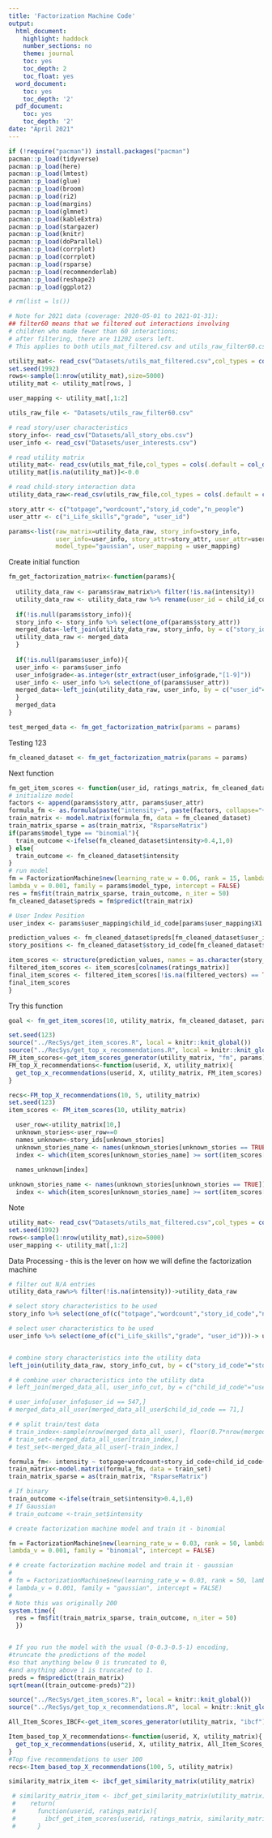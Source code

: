 ```yaml
---
title: 'Factorization Machine Code'
output:
  html_document:
    highlight: haddock
    number_sections: no
    theme: journal
    toc: yes
    toc_depth: 2
    toc_float: yes
  word_document:
    toc: yes
    toc_depth: '2'
  pdf_document:
    toc: yes
    toc_depth: '2'
date: "April 2021"
---
```


```r
if (!require("pacman")) install.packages("pacman")
pacman::p_load(tidyverse)
pacman::p_load(here)
pacman::p_load(lmtest)
pacman::p_load(glue)
pacman::p_load(broom)
pacman::p_load(ri2)
pacman::p_load(margins)
pacman::p_load(glmnet) 
pacman::p_load(kableExtra)
pacman::p_load(stargazer)
pacman::p_load(knitr)
pacman::p_load(doParallel)
pacman::p_load(corrplot)
pacman::p_load(corrplot)
pacman::p_load(rsparse)
pacman::p_load(recommenderlab)
pacman::p_load(reshape2)
pacman::p_load(ggplot2)

# rm(list = ls())

# Note for 2021 data (coverage: 2020-05-01 to 2021-01-31): 
## filter60 means that we filtered out interactions involving
# children who made fewer than 60 interactions;
# after filtering, there are 11202 users left.
# This applies to both utils_mat_filtered.csv and utils_raw_filter60.csv.

utility_mat<- read_csv("Datasets/utils_mat_filtered.csv",col_types = cols(.default = col_double()))
set.seed(1992)
rows<-sample(1:nrow(utility_mat),size=5000)
utility_mat <- utility_mat[rows, ]

user_mapping <- utility_mat[,1:2]

utils_raw_file <- "Datasets/utils_raw_filter60.csv"

# read story/user characteristics
story_info<- read_csv("Datasets/all_story_obs.csv")
user_info <- read_csv("Datasets/user_interests.csv")

# read utility matrix
utility_mat<- read_csv(utils_mat_file,col_types = cols(.default = col_double()))
utility_mat[is.na(utility_mat)]<-0.0

# read child-story interaction data
utility_data_raw<-read_csv(utils_raw_file,col_types = cols(.default = col_double()))

story_attr <- c("totpage","wordcount","story_id_code","n_people")
user_attr <- c("i_Life_skills","grade", "user_id")

params<-list(raw_matrix=utility_data_raw, story_info=story_info,
             user_info=user_info, story_attr=story_attr, user_attr=user_attr,
             model_type="gaussian", user_mapping = user_mapping)
```

Create initial function

```r
fm_get_factorization_matrix<-function(params){
  
  utility_data_raw <- params$raw_matrix%>% filter(!is.na(intensity))
  utility_data_raw <- utility_data_raw %>% rename(user_id = child_id_code)
  
  if(!is.null(params$story_info)){
  story_info <- story_info %>% select(one_of(params$story_attr))
  merged_data<-left_join(utility_data_raw, story_info, by = c("story_id_code"="story_id_code")) %>% drop_na 
  utility_data_raw <- merged_data
  }
  
  if(!is.null(params$user_info)){
  user_info <- params$user_info
  user_info$grade<-as.integer(str_extract(user_info$grade,"[1-9]"))
  user_info <- user_info %>% select(one_of(params$user_attr))
  merged_data<-left_join(utility_data_raw, user_info, by = c("user_id"="user_id")) %>% drop_na
  }
  merged_data
}

test_merged_data <- fm_get_factorization_matrix(params = params)

```

Testing 123

```r
fm_cleaned_dataset <- fm_get_factorization_matrix(params = params)
```

Next function
```r
fm_get_item_scores <- function(user_id, ratings_matrix, fm_cleaned_dataset, params){
# initialize model
factors <- append(params$story_attr, params$user_attr)
formula_fm <- as.formula(paste("intensity~", paste(factors, collapse="+")))
train_matrix <- model.matrix(formula_fm, data = fm_cleaned_dataset)
train_matrix_sparse = as(train_matrix, "RsparseMatrix")
if(params$model_type == "binomial"){
  train_outcome <-ifelse(fm_cleaned_dataset$intensity>0.4,1,0)
} else{
  train_outcome <- fm_cleaned_dataset$intensity
}
# run model
fm = FactorizationMachine$new(learning_rate_w = 0.06, rank = 15, lambda_w = 0.001,
lambda_v = 0.001, family = params$model_type, intercept = FALSE)
res = fm$fit(train_matrix_sparse, train_outcome, n_iter = 50)
fm_cleaned_dataset$preds = fm$predict(train_matrix)

# User Index Position
user_index <- params$user_mapping$child_id_code[params$user_mapping$X1 == user_id]

prediction_values <- fm_cleaned_dataset$preds[fm_cleaned_dataset$user_id==user_index]
story_positions <- fm_cleaned_dataset$story_id_code[fm_cleaned_dataset$user_id==user_index]

item_scores <- structure(prediction_values, names = as.character(story_positions))
filtered_item_scores <- item_scores[colnames(ratings_matrix)]
final_item_scores <- filtered_item_scores[!is.na(filtered_vectors) == TRUE]
final_item_scores
}
```

Try this function
```r
goal <- fm_get_item_scores(10, utility_matrix, fm_cleaned_dataset, params)
```

```r
set.seed(123)
source("../RecSys/get_item_scores.R", local = knitr::knit_global())
source("../RecSys/get_top_x_recommendations.R", local = knitr::knit_global())
FM_item_scores<-get_item_scores_generator(utility_matrix, "fm", params)
FM_top_X_recommendations<-function(userid, X, utility_matrix){
  get_top_x_recommendations(userid, X, utility_matrix, FM_item_scores)
}

recs<-FM_top_X_recommendations(10, 5, utility_matrix)
set.seed(123)
item_scores <- FM_item_scores(10, utility_matrix)
```


```r
  user_row<-utility_matrix[10,]
  unknown_stories<-user_row==0
  names_unknown<-story_ids[unknown_stories]
  unknown_stories_name <- names(unknown_stories[unknown_stories == TRUE])
  index <- which(item_scores[unknown_stories_name] >= sort(item_scores[unknown_stories_name], decreasing=T)[5], arr.ind=TRUE)
  
  names_unknown[index]

```
```r
unknown_stories_name <- names(unknown_stories[unknown_stories == TRUE])
  index <- which(item_scores[unknown_stories_name] >= sort(item_scores[unknown_stories_name], decreasing=T)[5], arr.ind=TRUE)
```

Note
```r
utility_mat<- read_csv("Datasets/utils_mat_filtered.csv",col_types = cols(.default = col_double()))
set.seed(1992)
rows<-sample(1:nrow(utility_mat),size=5000)
user_mapping <- utility_mat[,1:2]
```


Data Processing - this is the lever on how we will define the factorization machine

```r

# filter out N/A entries
utility_data_raw%>% filter(!is.na(intensity))->utility_data_raw

# select story characteristics to be used
story_info %>% select(one_of(c("totpage","wordcount","story_id_code","n_people")))-> story_info_cut

# select user characteristics to be used
user_info %>% select(one_of(c("i_Life_skills","grade", "user_id")))-> user_info_cut


# combine story characteristics into the utility data
left_join(utility_data_raw, story_info_cut, by = c("story_id_code"="story_id_code")) %>% drop_na-> merged_data_all

# # combine user characteristics into the utility data
# left_join(merged_data_all, user_info_cut, by = c("child_id_code"="user_id")) %>% drop_na-> merged_data_all_user

# user_info[user_info$user_id == 547,]
# merged_data_all_user[merged_data_all_user$child_id_code == 71,]

# # split train/test data
# train_index<-sample(nrow(merged_data_all_user), floor(0.7*nrow(merged_data_all_user)))
# train_set<-merged_data_all_user[train_index,]
# test_set<-merged_data_all_user[-train_index,]
```

```r

formula_fm<- intensity ~ totpage+wordcount+story_id_code+child_id_code+grade+n_people+i_Life_skills
train_matrix<-model.matrix(formula_fm, data = train_set)
train_matrix_sparse = as(train_matrix, "RsparseMatrix")

# If binary
train_outcome <-ifelse(train_set$intensity>0.4,1,0)
# If Gaussian
# train_outcome <-train_set$intensity
```

```r
# create factorization machine model and train it - binomial

fm = FactorizationMachine$new(learning_rate_w = 0.03, rank = 50, lambda_w = 0.001,
lambda_v = 0.001, family = "binomial", intercept = FALSE)

# # create factorization machine model and train it - gaussian
# 
# fm = FactorizationMachine$new(learning_rate_w = 0.03, rank = 50, lambda_w = 0.001,
# lambda_v = 0.001, family = "gaussian", intercept = FALSE) 
# 
# Note this was originally 200
system.time({
  res = fm$fit(train_matrix_sparse, train_outcome, n_iter = 50)
  })


# If you run the model with the usual (0-0.3-0.5-1) encoding,
#truncate the predictions of the model
#so that anything below 0 is truncated to 0,
#and anything above 1 is truncated to 1.
preds = fm$predict(train_matrix)
sqrt(mean((train_outcome-preds)^2))
```


```r
source("../RecSys/get_item_scores.R", local = knitr::knit_global())
source("../RecSys/get_top_x_recommendations.R", local = knitr::knit_global())

All_Item_Scores_IBCF<-get_item_scores_generator(utility_matrix, "ibcf")

Item_based_top_X_recommendations<-function(userid, X, utility_matrix){
  get_top_x_recommendations(userid, X, utility_matrix, All_Item_Scores_IBCF)
}
#Top five recommendations to user 100
recs<-Item_based_top_X_recommendations(100, 5, utility_matrix)

similarity_matrix_item <- ibcf_get_similarity_matrix(utility_matrix)

 # similarity_matrix_item <- ibcf_get_similarity_matrix(utility_matrix)
 #    return(
 #      function(userid, ratings_matrix){
 #        ibcf_get_item_scores(userid, ratings_matrix, similarity_matrix_item)
 #      }

```

